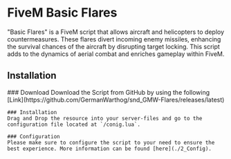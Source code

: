 
# FiveM Basic Flares

"Basic Flares" is a FiveM script that allows aircraft and helicopters to deploy countermeasures. These flares divert incoming enemy missiles, enhancing the survival chances of the aircraft by disrupting target locking. This script adds to the dynamics of aerial combat and enriches gameplay within FiveM.

## Installation

<Steps>
    ### Download
    Download the Script from GitHub by using the following [Link](https://github.com/GermanWarthog/snd_GMW-Flares/releases/latest)

    ### Installation
    Drag and Drop the resource into your server-files and go to the configuration file located at `/conig.lua`.

    ### Configuration
    Please make sure to configure the script to your need to ensure the best experience. More information can be found [here](./2_Config).
</Steps>